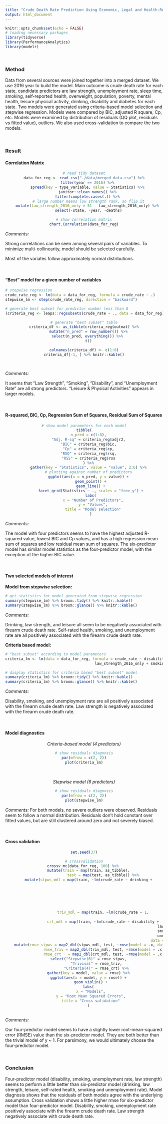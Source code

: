 ```yaml
---
title: "Crude Death Rate Prediction Using Economic, Legal and Health-Related Predictors"
output: html_document
---
```


```r
knitr::opts_chunk$set(echo = FALSE)
# loading necessary packages
library(tidyverse)
library(PerformanceAnalytics)
library(modelr)
```

<br>

### Method

Data from several sources were joined together into a merged dataset. We use 2016 year to build the model. Main outcome is crude death rate for each state, candidate predictors are law strength, unemployment rate, sleep time, smoking, self-reported health, overweight, population, poverty, mental health, leisure physical activity, drinking, disability and diabetes for each state. Two models were generated using criteria-based model selection and stepwise regression. Models were compared by BIC, adjusted R square, Cp, etc. Models were examined by distribution of residuals (QQ plot, residuals vs fitted value), outliers. We also used cross-validation to compare the two models.

<br>

### Result

#### Correlation Matrix

<center>

```r
# read tidy dataset
data_for_reg <- read_csv("./data/merged_data.csv") %>%
	filter(year == 2016) %>% 
	spread(key = type_variable, value = Statistics) %>% 
	janitor::clean_names() %>% 
	filter(complete.cases(.)) %>% 
	# large number means low strength rank, so flip it
	mutate(law_strength_2016_only = 51 - law_strength_2016_only) %>% 
	select(-state, -year, -deaths)

# show correlation matrix
chart.Correlation(data_for_reg)
```

</center>

*Comments:*

Strong correlations can be seen among several pairs of variables. To minimize multi-collinearity, model should be selected carefully.

Most of the variates follow approximately normal distributions.

<br>

#### "Best" model for a given number of variables

```r
# stepwise regression
crude_rate_reg <- lm(data = data_for_reg, formula = crude_rate ~ .)
stepwise_lm <- step(crude_rate_reg, direction = "backward")

# generate best subset for predictor number less than 8
(criteria_reg <- leaps::regsubsets(crude_rate ~ ., data = data_for_reg) %>% summary())

```

<center>

```r
# generate "best subset" table
criteria_df <- as_tibble(criteria_reg$outmat) %>%
	mutate("n_pred" = row_number()) %>%
	select(n_pred, everything()) %>% 
	t()

colnames(criteria_df) <- c(1:8)
criteria_df[-1, ] %>% knitr::kable()
	
	
```

</center>

*Comments:*

It seems that "Law Strength", "Smoking", "Disability", and "Unemployment Rate" are all strong predictors. "Leisure & Physical Activities" appears in larger models.

<br>

#### R-squared, BIC, Cp, Regression Sum of Squares, Residual Sum of Squares

<center>

```r
# show model parameters for each model
tibble(
	n_pred = c(1:8),
	"Adj. R-sq" = criteria_reg$adjr2,
	"BIC" = criteria_reg$bic,
	"Cp" = criteria_reg$cp,
	"RSQ" = criteria_reg$rsq,
	"RSS" = criteria_reg$rss
	) %>%
	gather(key = "Statistics", value = "value", 2:6) %>%
	# plotting against number of predictors
	ggplot(aes(x = n_pred, y = value)) +
	  geom_point() +
	  geom_line() +
	  facet_grid(Statistics ~ ., scales = "free_y") +
	  labs(
	  	x = "Number of Predictors",
	  	y = "Values",
	  	title = "Model selection"
	  )
```

</center>

*Comments:*

The model with four predictors seems to have the highest adjusted R-squared value, lowest BIC and Cp values, and has a high regression mean sum of squares and low residual mean sum of squares. The six-predictor model has similar model statistics as the four-predictor model, with the exception of the higher BIC value. 

<br>

#### Two selected models of interest

**Model from stepwise selection:**

```r

# get statistics for model generated from stepwise regression
summary(stepwise_lm) %>% broom::tidy() %>% knitr::kable()
summary(stepwise_lm) %>% broom::glance() %>% knitr::kable()

```


*Comments:*

Drinking, law strength, and leisure all seem to be negatively associated with firearm crude death rate. Self-rated health, smoking, and unemployment rate are all positively associated with the firearm crude death rate.

**Criteria based model:**

```r
# "best subset" according to model parameters
criteria_lm <- lm(data = data_for_reg, formula = crude_rate ~ disability +
										law_strength_2016_only + smoking + unemployment_rate)

# display statistics for criteria based "best subset" model
summary(criteria_lm) %>% broom::tidy() %>% knitr::kable()
summary(criteria_lm) %>% broom::glance() %>% knitr::kable()
```

*Comments:*

Disability, smoking, and unemployment rate are all  positively associated with the firearm crude death rate. Law strength is negatively associated with the firearm crude death rate.

<br>

#### Model diagnostics

<center>

*Criteria-based model (4 predictors)*

```r
# show residuals diagnosis
par(mfrow = c(2, 2))
plot(criteria_lm)
```

<br>

*Stepwise model (6 predictors)*

```r
# show residuals diagnosis
par(mfrow = c(2, 2))
plot(stepwise_lm)

```

</center>

*Comments:*
For both models, no severe outliers were observed. Residuals seem to follow a normal distribution. Residuals don't hold constant over fitted values, but are still clustered around zero and not severely biased.

<br>

#### Cross validation

<center>

```r

set.seed(37)

# crossvalidation
crossv_mc(data_for_reg, 100) %>% 
	mutate(train = map(train, as_tibble),
				 test = map(test, as_tibble)) %>%
	mutate(stpws_mdl = map(train, ~lm(crude_rate ~ drinking +
																			law_strength_2016_only +
																			leisure_physical_activities +
																			self_reported_health +
																			smoking +
																			unemployment_rate,
																		data = .x)),
				 triv_mdl = map(train, ~lm(crude_rate ~ 1,
																		data = .x)),
				 crt_mdl = map(train, ~lm(crude_rate ~ disability +
				 												 	law_strength_2016_only +
				 												 	smoking +
				 												 	unemployment_rate,
				 												 data = .x))) %>% 
	mutate(rmse_stpws = map2_dbl(stpws_mdl, test, ~rmse(model = .x, data = .y)),
				 rmse_triv = map2_dbl(triv_mdl, test, ~rmse(model = .x, data = .y)),
				 rmse_crt   = map2_dbl(crt_mdl, test, ~rmse(model = .x, data = .y))) %>% 
	select("Stepwise(6)" = rmse_stpws,
	       "Trivival" = rmse_triv,
	       "Criteria(4)" = rmse_crt) %>%
	gather(key = model, value = rmse) %>%
	ggplot(aes(x = model, y = rmse)) +
	  geom_violin() +
    labs(
      x = "Models",
      y = "Root Mean Squared Errors",
      title = "Cross-validation"
    )
    


```

</center>

*Comments:*

Our four-predictor model seems to have a slightly lower root-mean-squared error (RMSE) value than the six-predictor model. They are both better than the trivial model of y ~ 1. For parsimony, we would ultimately choose the four-predictor model.

<br>

### Conclusion

Four-predictor model (disability, smoking, unemployment rate, law strength) seems to perform a little better than six-predictor model (drinking, law strength, leisure, self-rated health, smoking and unemployment rate). Model diagnosis shows that the residuals of both models agree with the underlying assumption. Cross validation shows a little higher rmse for six-predictor model than four-predictor model. Disability, smoking, unemployment rate positively associate with the firearm crude death rate. Law strength negatively associate with crude death rate.
